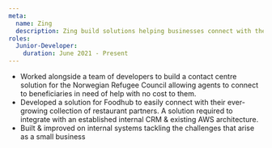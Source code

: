```yaml
---
meta:
  name: Zing
  description: Zing build solutions helping businesses connect with their customers through a multitude of communication channels. As a Twilio Gold consulting partner, Zing leverage the Twilio stack to deliver experiences unique to client’s needs.
roles:
  Junior-Developer:
    duration: June 2021 - Present
---
```


- Worked alongside a team of developers to build a contact centre solution for the Norwegian Refugee Council allowing agents to connect to beneficiaries in need of help with no cost to them.
- Developed a solution for Foodhub to easily connect with their ever-growing collection of restaurant partners. A solution required to integrate with an established internal CRM & existing AWS architecture.
- Built & improved on internal systems tackling the challenges that arise as a small business
